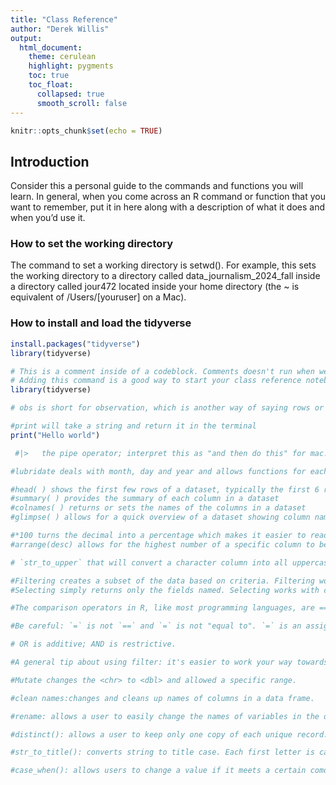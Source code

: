 ```yaml
---
title: "Class Reference"
author: "Derek Willis"
output:
  html_document:
    theme: cerulean
    highlight: pygments
    toc: true
    toc_float:
      collapsed: true
      smooth_scroll: false
---
```


```r
knitr::opts_chunk$set(echo = TRUE)
```

## Introduction

Consider this a personal guide to the commands and functions you will learn. In general, when you come across an R command or function that you want to remember, put it in here along with a description of what it does and when you'd use it.

### How to set the working directory

The command to set a working directory is setwd(). For example, this sets the working directory to a directory called data_journalism_2024_fall inside a directory called jour472 located inside your home directory (the ~ is equivalent of /Users/[youruser] on a Mac).

### How to install and load the tidyverse

```r
install.packages("tidyverse")
library(tidyverse)
```

```r
# This is a comment inside of a codeblock. Comments doesn't run when we run the codeblock.
# Adding this command is a good way to start your class reference notebook.
library(tidyverse)
```

```r
# obs is short for observation, which is another way of saying rows or records.
```

```r


#print will take a string and return it in the terminal 
print("Hello world")

```

```r
 #|>   the pipe operator; interpret this as "and then do this" for mac: cmd-shift-m 
```

```r
#lubridate deals with month, day and year and allows functions for each of them and allows for the expansion of mathematical operations that can be performed when using date and time objects. Lubridate makes it easier to work with date and times that R already does but it also allows to complete tasks that R can't do. 
```

```r
#head( ) shows the first few rows of a dataset, typically the first 6 rows by default
#summary( ) provides the summary of each column in a dataset 
#colnames( ) returns or sets the names of the columns in a dataset 
#glimpse( ) allows for a quick overview of a dataset showing column names, data types, and a preview of values 
```

```r
#*100 turns the decimal into a percentage which makes it easier to read
#arrange(desc) allows for the highest number of a specific column to be displayed at the top. 
```

```r
# `str_to_upper` that will convert a character column into all uppercase.
```

```r
#Filtering creates a subset of the data based on criteria. Filtering works with rows -- when we filter, we get fewer rows back than we start with.
#Selecting simply returns only the fields named. Selecting works with columns. You will have the same number of records when you are done, but fewer columns of data to work with.
```

```r
#The comparison operators in R, like most programming languages, are == for equal to, != for not equal to, \> for greater than, \>= for greater than or equal to and so on.

#Be careful: `=` is not `==` and `=` is not "equal to". `=` is an assignment operator in most languages -- how things get named.
```

```r
# OR is additive; AND is restrictive.

#A general tip about using filter: it's easier to work your way towards the filter syntax you need rather than try and write it once and trust the result. Each time you modify your filter, check the results to see if they make sense. This adds a little time to your process but you'll thank yourself for doing it because it helps avoid mistakes.
```

```r
#Mutate changes the <chr> to <dbl> and allowed a specific range.
```

```r
#clean names:changes and cleans up names of columns in a data frame.
```

```r
#rename: allows a user to easily change the names of variables in the data frame.
```

```r
#distinct(): allows a user to keep only one copy of each unique record.
```

```r
#str_to_title(): converts string to title case. Each first letter is capitalized, the rest are lowercase.
```

```r
#case_when(): allows users to change a value if it meets a certain comdition. If it doesn't meet that condition then don't change it.
```
